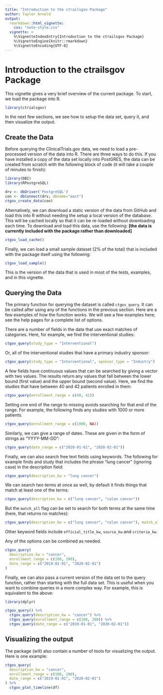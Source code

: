 ```yaml
---
title: "Introduction to the ctrailsgov Package"
author: Taylor Arnold
output:
  rmarkdown::html_vignette:
    css: "note-style.css"
  vignette: >
    %\VignetteIndexEntry{Introduction to the ctrailsgov Package}
    %\VignetteEngine{knitr::rmarkdown}
    %\VignetteEncoding{UTF-8}
---
```


# Introduction to the ctrailsgov Package

This vignette gives a very brief overview of the current package. To start,
we load the package into R.

```r
library(ctrialsgov)
```

In the next few sections, we see how to setup the data set, query it, and then
visualize the output.

## Create the Data

Before querying the ClinicalTrials.gov data, we need to load a pre-processed
version of the data into R. There are three ways to do this. If you have
installed a copy of the data set locally into PostGRES, the data can be
created from scratch with the following block of code (it will take a couple
of minutes to finish):

```r
library(DBI)
library(RPostgreSQL)

drv <- dbDriver('PostgreSQL')
con <- dbConnect(drv, dbname="aact")
ctgov_create_data(con)
```

Alternatively, we can download a static version of the data from GitHub and
load this into R without needing the setup a local version of the database.
This will be cached locally so that it can be re-loaded without downloading
each time. To download and load this data, use the following:
**[the data is currently included with the package rather than downloaded]**

```r
ctgov_load_cache()
```

Finally, we can load a small sample dataset (2% of the total) that is included
with the package itself using the following:

```r
ctgov_load_sample()
```

This is the version of the data that is used in most of the tests, examples,
and in this vignette.

## Querying the Data

The primary function for querying the dataset is called `ctgov_query`. It can
be called after using any of the functions in the previous section. Here
are a few examples of how the function works. We will see a few examples here;
see the help pages for a complete list of options.

There are a number of fields in the data that use exact matches of categories.
Here, for example, we find the interventional studies:

```r
ctgov_query(study_type = "Interventional")
```

Or, all of the interventional studies that have a primary industry sponsor:

```r
ctgov_query(study_type = "Interventional", sponsor_type = "Industry")
```

A few fields have continuous values that can be searched by giving a vector
with two values. The results return any values that fall between the lower
bound (first value) and the upper bound (second value). Here, we find the
studies that have between 40 and 42 patients enrolled in them:

```r
ctgov_query(enrollment_range = c(40, 42))
```

Setting one end of the range to missing avoids searching for that end of the
range. For example, the following finds any studies with 1000 or more patients.

```r
ctgov_query(enrollment_range = c(1000, NA))
```

Similarly, we can give a range of dates. These are given in the form of strings
as "YYYY-MM-DD":

```r
ctgov_query(date_range = c("2020-01-01", "2020-02-01"))
```

Finally, we can also search free text fields using keywords. The following for
example finds and study that includes the phrase "lung cancer" (ignoring
case) in the description field:

```r
ctgov_query(description_kw = "lung cancer")
```

We can search two terms at once as well, by default it finds things that match
at least one of the terms:

```r
ctgov_query(description_kw = c("lung cancer", "colon cancer"))
```

But the `match_all` flag can be set to search for both terms at the same time
(here, that returns no matches):

```r
ctgov_query(description_kw = c("lung cancer", "colon cancer"), match_all = TRUE)
```

Other keyword fields include `official_title_kw`, `source_kw` and `criteria_kw`.

Any of the options can be combined as needed.

```r
ctgov_query(
  description_kw = "cancer",
  enrollment_range = c(100, 200),
  date_range = c("2019-01-01", "2020-02-01")
)
```

Finally, we can also pass a current version of the data set to the query
function, rather than starting with the full data set. This is useful when
you want to combine queries in a more complex way. For example, this is
equivalent to the above:

```r
library(dplyr)

ctgov_query() %>%
  ctgov_query(description_kw = "cancer") %>%
  ctgov_query(enrollment_range = c(100, 200)) %>%
  ctgov_query(date_range = c("2019-01-01", "2020-02-01"))
```

## Visualizing the output

The package (will) also contain a number of tools for visualizing the output.
Here is one example:

```r
ctgov_query(
  description_kw = "cancer",
  enrollment_range = c(100, 200),
  date_range = c("2019-01-01", "2020-02-01")
) %>%
  ctgov_plot_timeline(df)
```
